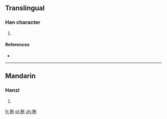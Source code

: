 ==Translingual==

===Han character===
{{Han char|rn=94|rad=犬|as=05|sn=8|four=|canj=KHOPD}}

# {{defn|Han|sort=犬05}}

====References====
* {{Han ref|kx=0708.280|dkj=20332|dj=1121.110|hdz=21340.080|uh=72CF|ud=29391}}

----

==Mandarin==

===Hanzi===
{{cmn-hanzi|pin=[[tuó]] ([[tuo2]])|wg=t'o<sup>2</sup>}}

# {{defn|lang=cmn|sort=犬05}}

[[fr:狏]]
[[pl:狏]]
[[zh:狏]]